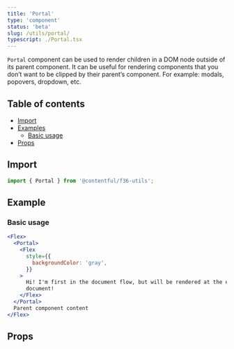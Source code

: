 ```yaml
---
title: 'Portal'
type: 'component'
status: 'beta'
slug: /utils/portal/
typescript: ./Portal.tsx
---
```



`Portal` component can be used to render children in a DOM node outside of its parent component. It can be useful for rendering components that you don’t want to be clipped by their parent’s component. For example: modals, popovers, dropdown, etc.

## Table of contents

- [Import](#import)
- [Examples](#examples)
  - [Basic usage](#basic-usage)
- [Props](#props)

## Import

```jsx static=true
import { Portal } from '@contentful/f36-utils';
```

## Example

### Basic usage

```jsx static=true
<Flex>
  <Portal>
    <Flex
      style={{
        backgroundColor: 'gray',
      }}
    >
      Hi! I'm first in the document flow, but will be rendered at the end of the
      document!
    </Flex>
  </Portal>
  Parent component content
</Flex>
```

## Props

<Props of="Portal" />
